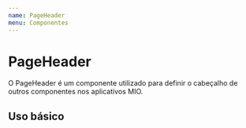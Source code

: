 ```yaml
---
name: PageHeader
menu: Componentes
---
```



# PageHeader

O PageHeader é um componente utilizado para definir o cabeçalho de outros componentes nos aplicativos MIO.

<Props of={PageHeader} />

## Uso básico

<Playground>
  <ContentContainer>
    <PageHeader title="Título da Página/Componente" />
  </ContentContainer>
</Playground>
